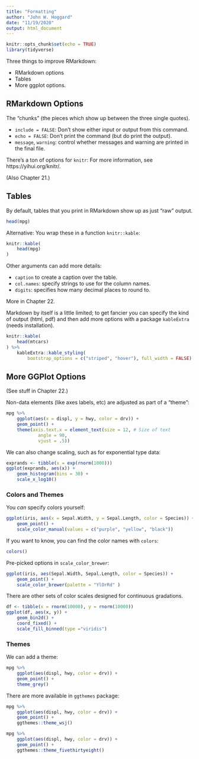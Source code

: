 ```yaml
---
title: "Formatting"
author: "John W. Hoggard"
date: "11/19/2020"
output: html_document
---
```


```r
knitr::opts_chunk$set(echo = TRUE)
library(tidyverse)
```

Three things to improve RMarkdown:

  *  RMarkdown options
  *  Tables
  *  More ggplot options.
  
## RMarkdown Options

The "chunks" (the pieces which show up between the three single quotes).

  * `include = FALSE`:  Don't show either input or output from this command.
  * `echo = FALSE`: Don't print the command (but do print the output).
  * `message`, `warning`: control whether messages and warning are printed in the final file.
  
There's a ton of options for `knitr`: For more information, see
 https://yihui.org/knitr/.
 
(Also Chapter 21.)

## Tables

By default, tables that you print in RMarkdown show up as just "raw" output.
```r
head(mpg)
```

Alternative: You wrap these in a function `knitr::kable`:
```r
knitr::kable(
    head(mpg)
)
```

Other arguments can add more details:

  * `caption` to create a caption over the table.
  * `col.names`: specify strings to use for the column names.
  * `digits`: specifies how many decimal places to round to.
  
More in Chapter 22.

Markdown by itself is a little limited; to get fancier you can specify the kind of output (html, pdf) and then add more options with a package `kableExtra` (needs installation).
```r
knitr::kable(
    head(mtcars)
) %>%
    kableExtra::kable_styling(
        bootstrap_options = c("striped", "hover"), full_width = FALSE)
```

## More GGPlot Options

(See stuff in Chapter 22.)

Non-data elements (like axes labels, etc) are adjusted as part of a "theme":
```r
mpg %>%
    ggplot(aes(x = displ, y = hwy, color = drv)) + 
    geom_point() +
    theme(axis.text.x = element_text(size = 12, # Size of text
            angle = 90,
            vjust = .5))
```

We can also change scaling, such as for exponential type data:
```r
exprands <- tibble(x = exp(rnorm(1000)))
ggplot(exprands, aes(x)) + 
    geom_histogram(bins = 30) + 
    scale_x_log10()
```

### Colors and Themes

You *can* specify colors yourself:
```r
ggplot(iris, aes(x = Sepal.Width, y = Sepal.Length, color = Species)) + 
    geom_point() +
    scale_color_manual(values = c("purple", "yellow", "black"))
```

If you want to know, you can find the color names with `colors`:
```r
colors()
```

Pre-picked options in `scale_color_brewer`:
```r
ggplot(iris, aes(Sepal.Width, Sepal.Length, color = Species)) +
    geom_point() + 
    scale_color_brewer(palette = "YlOrRd" )
```

There are other sets of color scales designed for continuous gradations.
```r
df <- tibble(x = rnorm(10000), y = rnorm(10000))
ggplot(df, aes(x, y)) + 
    geom_bin2d() + 
    coord_fixed() +
    scale_fill_binned(type ="viridis")
```

### Themes

We can add a theme:
```r
mpg %>%
    ggplot(aes(displ, hwy, color = drv)) + 
    geom_point() + 
    theme_grey()
```

There are more available in `ggthemes` package:
```r
mpg %>%
    ggplot(aes(displ, hwy, color = drv)) + 
    geom_point() +
    ggthemes::theme_wsj()
```

```r
mpg %>%
    ggplot(aes(displ, hwy, color = drv)) + 
    geom_point() +
    ggthemes::theme_fivethirtyeight()
```













